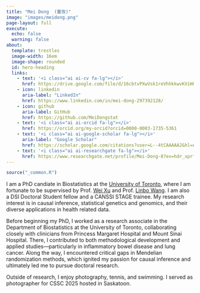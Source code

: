 ```yaml
---
title: "Mei Dong  (董玫)"
image: "images/meidong.png"
page-layout: full
execute: 
  echo: false
  warning: false
about:
  template: trestles
  image-width: 16em
  image-shape: rounded
  id: hero-heading
  links:
    - text: '<i class="ai ai-cv fa-lg"></i>'
      href: https://drive.google.com/file/d/16cbtvPXwVsk1reVhhkkwvKViH0d4dUNc/view?usp=sharing
    - icon: linkedin
      aria-label: "LinkedIn"
      href: https://www.linkedin.com/in/mei-dong-297392128/
    - icon: github
      aria-label: GitHub
      href: https://github.com/MeiDongstat
    - text: '<i class="ai ai-orcid fa-lg"></i>'
      href: https://orcid.org/my-orcid?orcid=0000-0003-1735-5361
    - text: '<i class="ai ai-google-scholar fa-lg"></i>'
      aria-label: "Google Scholar"
      href: https://scholar.google.com/citations?user=L--4tCAAAAAJ&hl=en  
    - text: '<i class="ai ai-researchgate fa-lg"></i>'
      href: https://www.researchgate.net/profile/Mei-Dong-8?ev=hdr_xprf
---
```


```r
source("_common.R")
```


::: {#hero-heading}


I am a PhD candiate in Biostatistics at the [University of Toronto](https://www.dlsph.utoronto.ca/division/biostatistics/), where I am fortunate to be supervised by Prof. [Wei Xu](https://www.dlsph.utoronto.ca/faculty-profile/xu-wei/) and Prof. [Linbo Wang](https://sites.google.com/site/linbowangpku/home). I am also a DSI Doctoral Student fellow and a CANSSI STAGE trainee. My research interest is in causal inference, statistical genetics and genomics, and their diverse applications in health related data. 

Before beginning my PhD, I worked as a research associate in the Department of Biostatistics at the University of Toronto, collaborating closely with clinicians from Princess Margaret Hospital and Mount Sinai Hospital. There, I contributed to both methodological development and applied studies—particularly in inflammatory bowel disease and lung cancer. Along the way, I encountered critical gaps in Mendelian randomization methods, which ignited my passion for causal inference and ultimately led me to pursue doctoral research.

Outside of research, I enjoy photography, tennis, and swimming. I served as photographer for CSSC 2025 hosted in Saskatoon. 


:::
